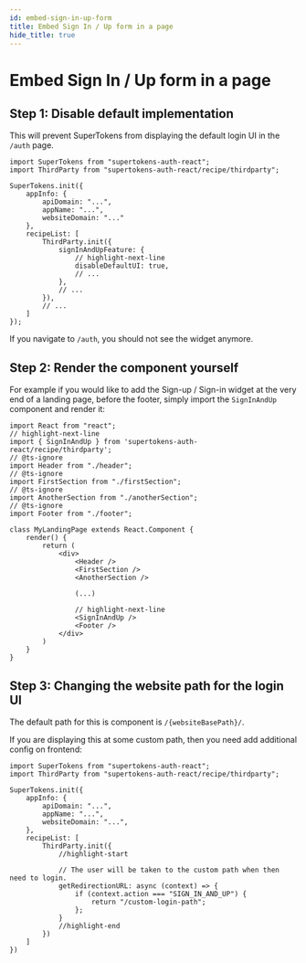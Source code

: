 ```yaml
---
id: embed-sign-in-up-form
title: Embed Sign In / Up form in a page
hide_title: true
---
```



# Embed Sign In / Up form in a page 

## Step 1: Disable default implementation 

This will prevent SuperTokens from displaying the default login UI in the `/auth` page.

<FrontendSDKTabs>
<TabItem value="reactjs">

```tsx
import SuperTokens from "supertokens-auth-react";
import ThirdParty from "supertokens-auth-react/recipe/thirdparty";

SuperTokens.init({
    appInfo: {
        apiDomain: "...",
        appName: "...",
        websiteDomain: "..."
    },
    recipeList: [
        ThirdParty.init({
            signInAndUpFeature: {
                // highlight-next-line
                disableDefaultUI: true,
                // ...
            },
            // ...
        }),
        // ...
    ]
});
```
</TabItem>
</FrontendSDKTabs>

If you navigate to `/auth`, you should not see the widget anymore.

## Step 2: Render the component yourself

For example if you would like to add the Sign-up / Sign-in widget at the very end of a landing page, before the footer, simply import the `SignInAndUp` component and render it:


<FrontendSDKTabs>
<TabItem value="reactjs">

```tsx
import React from "react";
// highlight-next-line
import { SignInAndUp } from 'supertokens-auth-react/recipe/thirdparty';
// @ts-ignore
import Header from "./header";
// @ts-ignore
import FirstSection from "./firstSection";
// @ts-ignore
import AnotherSection from "./anotherSection";
// @ts-ignore
import Footer from "./footer";

class MyLandingPage extends React.Component {
    render() {
        return (
            <div>
                <Header />
                <FirstSection />
                <AnotherSection />

                (...)

                // highlight-next-line
                <SignInAndUp />
                <Footer />
            </div>
        )
    }
}
```
</TabItem>
</FrontendSDKTabs>

## Step 3: Changing the website path for the login UI

The default path for this is component is `/{websiteBasePath}/`.

If you are displaying this at some custom path, then you need add additional config on frontend:

<FrontendSDKTabs>
<TabItem value="reactjs">

```tsx
import SuperTokens from "supertokens-auth-react";
import ThirdParty from "supertokens-auth-react/recipe/thirdparty";

SuperTokens.init({
    appInfo: {
        apiDomain: "...",
        appName: "...",
        websiteDomain: "...",
    },
    recipeList: [
        ThirdParty.init({
            //highlight-start

            // The user will be taken to the custom path when then need to login.
            getRedirectionURL: async (context) => {
                if (context.action === "SIGN_IN_AND_UP") {
                    return "/custom-login-path";
                };
            }
            //highlight-end
        })
    ]
})
```
</TabItem>
</FrontendSDKTabs>